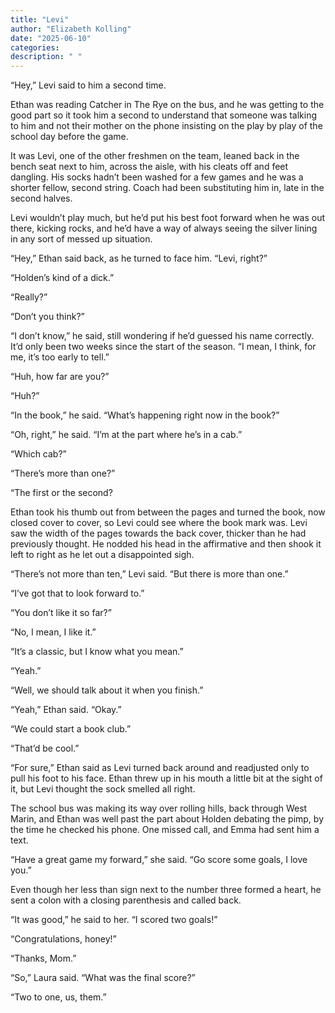 ```yaml
---
title: "Levi"
author: "Elizabeth Kolling"
date: "2025-06-10"
categories: 
description: " "
---
```


“Hey,” Levi said to him a second time. 

Ethan was reading Catcher in The Rye on the bus, and he was getting to the good part so it took him a second to understand that someone was talking to him and not their mother on the phone insisting on the play by play of the school day before the game. 

It was Levi, one of the other freshmen on the team, leaned back in the bench seat next to him, across the aisle, with his cleats off and feet dangling. His socks hadn’t been washed for a few games and he was a shorter fellow, second string. Coach had been substituting him in, late in the second halves. 

Levi wouldn’t play much, but he'd put his best foot forward when he was out there, kicking rocks, and he'd have a way of always seeing the silver lining in any sort of messed up situation.

“Hey,” Ethan said back, as he turned to face him. “Levi, right?”

“Holden’s kind of a dick.” 

“Really?”

“Don’t you think?”

“I don’t know,” he said, still wondering if he'd guessed his name correctly. It'd only been two weeks since the start of the season. “I mean, I think, for me, it’s too early to tell.” 

“Huh, how far are you?” 

“Huh?”

“In the book,” he said. “What’s happening right now in the book?”

“Oh, right,” he said. “I’m at the part where he’s in a cab.”

“Which cab?”

“There’s more than one?”

“The first or the second?

Ethan took his thumb out from between the pages and turned the book, now closed cover to cover, so Levi could see where the book mark was. Levi saw the width of the pages towards the back cover, thicker than he had previously thought. He nodded his head in the affirmative and then shook it left to right as he let out a disappointed sigh.

“There’s not more than ten,” Levi said. “But there is more than one.” 

“I’ve got that to look forward to.”


“You don’t like it so far?”

“No, I mean, I like it.” 

“It’s a classic, but I know what you mean.”

“Yeah.”

“Well, we should talk about it when you finish.”

“Yeah,” Ethan said. “Okay.”	

“We could start a book club.”

“That’d be cool.”

“For sure,” Ethan said as Levi turned back around and readjusted only to pull his foot to his face. Ethan threw up in his mouth a little bit at the sight of it, but Levi thought the sock smelled all right. 

The school bus was making its way over rolling hills, back through West Marin, and Ethan was well past the part about Holden debating the pimp, by the time he checked his phone. One missed call, and Emma had sent him a text.

“Have a great game my forward,” she said. “Go score some goals, I love you.” 

Even though her less than sign next to the number three formed a heart, he sent a colon with a closing parenthesis and called back. 

“It was good,” he said to her. “I scored two goals!”

“Congratulations, honey!” 

“Thanks, Mom.”

“So,” Laura said. “What was the final score?” 

“Two to one, us, them.”
 

